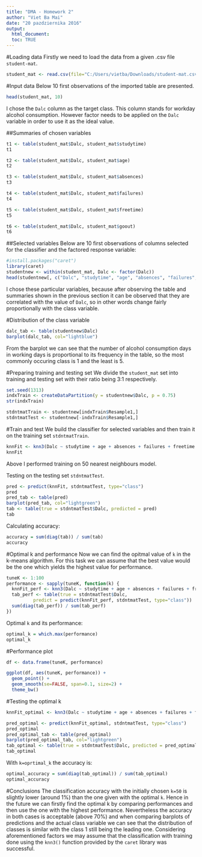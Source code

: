 ---
title: "DMA - Homework 2"
author: "Viet Ba Mai"
date: "20 pazdziernika 2016"
output: 
  html_document:
  toc: TRUE
---

#Loading data
Firstly we need to load the data from a given .csv file `student-mat`.
```{r, cache=TRUE}
student_mat <- read.csv(file="C:/Users/vietba/Downloads/student-mat.csv", header=TRUE, sep=";", encoding="UTF-8")

```


#Input data
Below 10 first observations of the imported table are presented.

```{r, echo=FALSE, cache=TRUE}
head(student_mat, 10)
```

I chose the `Dalc` column as the target class. This column stands for workday alcohol consumption.
However factor needs to be applied on the `Dalc` variable in order to use it as the ideal value.


##Summaries of chosen variables
```{r, cache=TRUE}
t1 <- table(student_mat$Dalc, student_mat$studytime)
t1

t2 <- table(student_mat$Dalc, student_mat$age)
t2

t3 <- table(student_mat$Dalc, student_mat$absences)
t3

t4 <- table(student_mat$Dalc, student_mat$failures)
t4

t5 <- table(student_mat$Dalc, student_mat$freetime)
t5

t6 <- table(student_mat$Dalc, student_mat$goout)
t6

```


##Selected variables
Below are 10 first observations of columns selected for the classifier and the factored response variable:
```{r, cache=TRUE}
#install.packages("caret")
library(caret)
studentnew <- within(student_mat, Dalc <- factor(Dalc))
head(studentnew[, c("Dalc", "studytime", "age", "absences", "failures", "freetime", "goout")], 10)
```

I chose these particular variables, because after observing the table and summaries shown in the previous section it can be observed that they are correlated with the value of `Dalc`, so in other words change fairly proportionally with the class variable.

#Distribution of the class variable
```{r, cache=TRUE}
dalc_tab <- table(studentnew$Dalc)
barplot(dalc_tab, col="lightblue")
```

From the barplot we can see that the number of alcohol consumption days in working days is proportional to its frequency in the table, so the most commonly occuring class is 1 and the least is 5.


#Preparing training and testing set
We divide the `student_mat` set into training and testing set with their ratio being 3:1 respectively.
```{r, cache=TRUE}
set.seed(1313)
indxTrain <- createDataPartition(y = studentnew$Dalc, p = 0.75)
str(indxTrain)

stdntmatTrain <- studentnew[indxTrain$Resample1,]
stdntmatTest <- studentnew[-indxTrain$Resample1,]
```


#Train and test
We build the classifier for selected variables and then train it on the training set `stdntmatTrain`.
```{r, cache=TRUE}
knnFit <- knn3(Dalc ~ studytime + age + absences + failures + freetime + goout, data = stdntmatTrain, k=50, prob=TRUE)
knnFit
```
Above I performed training on 50 nearest neighbours model.


Testing on the testing set `stdntmatTest`.
```{r, cache=TRUE}
pred <- predict(knnFit, stdntmatTest, type="class")
pred
pred_tab <- table(pred)
barplot(pred_tab, col="lightgreen")
tab <- table(true = stdntmatTest$Dalc, predicted = pred)
tab
```


Calculating accuracy:
```{r, cache=TRUE}
accuracy = sum(diag(tab)) / sum(tab)
accuracy
```


#Optimal k and performance
Now we can find the opitmal value of `k` in the k-means algorithm.
For this task we can assume that the best value would be the one which yields the highest value for performance.
```{r, cache=TRUE}
tuneK <- 1:100
performance <- sapply(tuneK, function(k) {
  knnFit_perf <- knn3(Dalc ~ studytime + age + absences + failures + freetime + goout, data = stdntmatTrain, k=k)
  tab_perf <- table(true = stdntmatTest$Dalc,
          predict = predict(knnFit_perf, stdntmatTest, type="class"))
  sum(diag(tab_perf)) / sum(tab_perf)
}) 
```


Optimal `k` and its performance:
```{r, cache=TRUE}
optimal_k = which.max(performance)
optimal_k
```


#Performance plot
```{r, warning=FALSE, cache=TRUE}
df <- data.frame(tuneK, performance)

ggplot(df, aes(tuneK, performance)) +
  geom_point() + 
  geom_smooth(se=FALSE, span=0.1, size=2) +
  theme_bw()

```

#Testing the optimal k
```{r, cache=TRUE}
knnFit_optimal <- knn3(Dalc ~ studytime + age + absences + failures + freetime + goout, data = stdntmatTrain, k=optimal_k, prob=TRUE)

pred_optimal <- predict(knnFit_optimal, stdntmatTest, type="class")
pred_optimal
pred_optimal_tab <- table(pred_optimal)
barplot(pred_optimal_tab, col="lightgreen")
tab_optimal <- table(true = stdntmatTest$Dalc, predicted = pred_optimal)
tab_optimal
```

With  `k=oprtimal_k` the accuracy is:
```{r, cache=TRUE}
optimal_accuracy = sum(diag(tab_optimal)) / sum(tab_optimal)
optimal_accuracy
```

#Conclusions
The classification accuracy with the initially chosen `k=50` is slightly lower (around 1%) than the one given with the optimal `k`. Hence in the future we can firstly find the optimal k by comparing performances and then use the one with the highest performance.
Nevertheless the accuracy in both cases is acceptable (above 70%) and when comparing barplots of predictions and the actual class variable we can see that the distribution of classes is similar with the class 1 still being the leading one.
Considering aforementioned factors we may assume that the classification with training done using the `knn3()` function provided by the `caret` library was successful.
